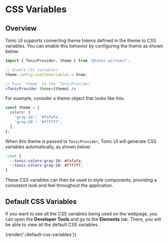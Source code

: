 # CSS Variables

## Overview

Tonic UI supports converting theme tokens defined in the theme to CSS variables. You can enable this behavior by configuring the theme as shown below:

```jsx
import { TonicProvider, theme } from '@tonic-ui/react';

// Enable CSS variables
theme.config.useCSSVariables = true;

// Pass `theme` to the `TonicProvider`
<TonicProvider theme={theme} />
```

For example, consider a theme object that looks like this:

```js disabled
const theme = {
  colors: {
    'gray:10': '#fafafa',
    'gray:20': '#f7f7f7',
  },
};
```

When this theme is passed to `TonicProvider`, Tonic UI will generate CSS variables automatically, as shown below:

```css
:root {
  --tonic-colors-gray-10: #fafafa;
  --tonic-colors-gray-20: #f7f7f7;
}
```

These CSS variables can then be used to style components, providing a consistent look and feel throughout the application.

## Default CSS Variables

If you want to see all the CSS variables being used on the webpage, you can open the **Developer Tools** and go to the **Elements** tab. There, you will be able to view all the default CSS variables.

{render('./default-css-variables')}
